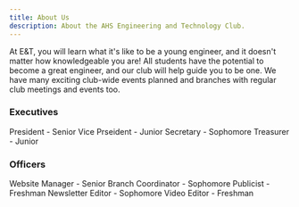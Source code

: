 ```yaml
---
title: About Us
description: About the AHS Engineering and Technology Club.
---
```



At E&T, you will learn what it's like to be a young engineer, and it doesn't matter how knowledgeable you are! All students have the potential to become a great engineer, and our club will help guide you to be one. We have many exciting club-wide events planned and branches with regular club meetings and events too.

<LinkCard
    title="Learn about our branches!"
    href="/branch/overview"
/>
<LinkCard
    title="Learn about our guest speaker videos!"
    href="/guest-speakers"
/>

### Executives

<CardGrid>
    <Card title="Karthik Subramanian">
        President - Senior
    </Card>
    <Card title="Shaunak Jog">
        Vice Prseident - Junior
    </Card>
    <Card title="Vishnu Kakani">
        Secretary - Sophomore
    </Card>
    <Card title="Raghav Daga">
        Treasurer - Junior
    </Card>
</CardGrid>

### Officers

<CardGrid>
    <Card title="Alejandro Estrella">
        Website Manager - Senior
    </Card>
    <Card title="Anusha Naik">
        Branch Coordinator - Sophomore
    </Card>
     <Card title="Nirupama Balaji">
        Publicist - Freshman
    </Card>
     <Card title="Amy/Yuhan Li">
        Newsletter Editor - Sophomore
    </Card>
     <Card title="Rohan Sashank Babbellapati">
        Video Editor - Freshman
    </Card>
</CardGrid>